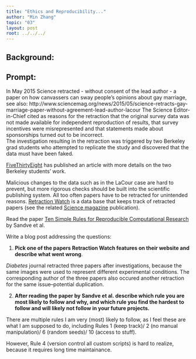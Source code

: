 ```yaml
---
title: "Ethics and Reproducibility..."
author: "Min Zhang"
topic: "03"
layout: post
root: ../../../
---
```

  
## Background:
  
## Prompt:
  
  
  In May 2015 Science retracted - without consent of the lead author - a paper on  how canvassers can sway people's opinions about gay marriage, 
see also: http://www.sciencemag.org/news/2015/05/science-retracts-gay-marriage-paper-without-agreement-lead-author-lacour
The Science Editor-in-Chief cited as reasons for the retraction that the original survey data was not made available for independent reproduction of results, that survey incentives were misrepresented and that statements made about sponsorships turned out to be incorrect.<br>
The investigation resulting in the retraction was triggered by two  Berkeley grad students who attempted to replicate the study and discovered that the data must have been faked.

[FiveThirtyEight](https://fivethirtyeight.com/features/how-two-grad-students-uncovered-michael-lacour-fraud-and-a-way-to-change-opinions-on-transgender-rights/) has published an article with more details on the two Berkeley students' work.

Malicious changes to the data such as in the LaCour case are hard to prevent, but more rigorous checks should be built into the scientific publishing system. All too often papers have to be retracted for unintended reasons. [Retraction Watch](https://retractionwatch.com/) is a data base that keeps track of retracted papers (see the related [Science magazine](https://www.sciencemag.org/news/2018/10/what-massive-database-retracted-papers-reveals-about-science-publishing-s-death-penalty) publication). 

Read the paper [Ten Simple Rules for Reproducible Computational Research](https://journals.plos.org/ploscompbiol/article?id=10.1371/journal.pcbi.1003285) by Sandve et al.


Write a blog post addressing the questions: 
  
1. **Pick one of the papers Retraction Watch features on their website and describe what went wrong**. 

*Diabetes* journal retracted three papers after investigations, because the same images were used to represent different experimental conditions. The corresponding author of the three papers also occured another retraction for the same issue--potential duplication. 

2. **After reading the paper by Sandve et al. describe which rule you are most likely to follow and why, and which rule you find the hardest to follow and will likely not follow in your future projects.**

There are multiple rules I am very (most) likely to follow, as I feel these are what I am supposed to do, including Rules 1 (keep track)/ 2 (no manual manipulation)/ 6 (random seeds)/ 10 (access to stuff).

However, Rule 4 (version control all custom scripts) is hard to realize, because it requires long time maintainance.
